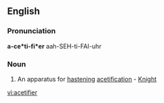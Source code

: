 ==English==

===Pronunciation===
'''a-ce*ti-fi*er'''
aah-SEH-ti-FAI-uhr

===Noun===
{{infl|en|noun}}

# An apparatus for [[hastening]] [[acetification]] - [[Knight]]

[[vi:acetifier]]
